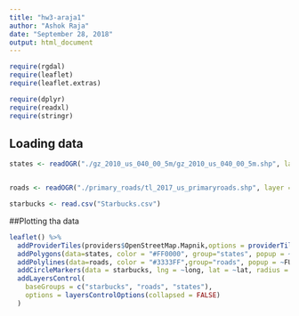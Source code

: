 ```yaml
---
title: "hw3-araja1"
author: "Ashok Raja"
date: "September 28, 2018"
output: html_document
---
```


```r
require(rgdal)
require(leaflet)
require(leaflet.extras)

require(dplyr)
require(readxl)
require(stringr)
```

## Loading data


```r
states <- readOGR("./gz_2010_us_040_00_5m/gz_2010_us_040_00_5m.shp", layer = "gz_2010_us_040_00_5m", GDAL1_integer64_policy = TRUE)


roads <- readOGR("./primary_roads/tl_2017_us_primaryroads.shp", layer ="tl_2017_us_primaryroads", GDAL1_integer64_policy = TRUE)

starbucks <- read.csv("Starbucks.csv")


```

##Plotting tha data

```r

leaflet() %>%
  addProviderTiles(providers$OpenStreetMap.Mapnik,options = providerTileOptions(noWrap = TRUE)) %>%
  addPolygons(data=states, color = "#FF0000", group="states", popup = ~NAME)%>%
  addPolylines(data=roads, color = "#3333FF",group="roads", popup = ~FULLNAME)%>%
  addCircleMarkers(data = starbucks, lng = ~long, lat = ~lat, radius = 1.5, color = "#00FF00",group="starbucks", popup = ~name)%>%
  addLayersControl(
    baseGroups = c("starbucks", "roads", "states"),
    options = layersControlOptions(collapsed = FALSE)
  )
```


